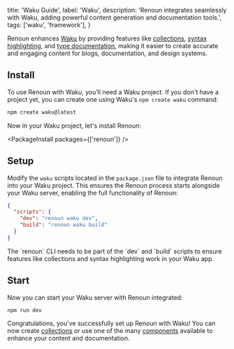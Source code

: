   title: 'Waku Guide',
  label: 'Waku',
  description:
    'Renoun integrates seamlessly with Waku, adding powerful content generation and documentation tools.',
  tags: ['waku', 'framework'],
}

Renoun enhances [Waku](https://waku.gg/) by providing features like [collections](/collections), [syntax highlighting](/components/code-block), and [type documentation](/components/api-reference), making it easier to create accurate and engaging content for blogs, documentation, and design systems.

## Install

To use Renoun with Waku, you’ll need a Waku project. If you don't have a project yet, you can create one using Waku's `npm create waku` command:

```bash
npm create waku@latest
```

Now in your Waku project, let's install Renoun:

<PackageInstall packages={['renoun']} />

## Setup

Modify the `waku` scripts located in the `package.json` file to integrate Renoun into your Waku project. This ensures the Renoun process starts alongside your Waku server, enabling the full functionality of Renoun:

```json
{
  "scripts": {
    "dev": "renoun waku dev",
    "build": "renoun waku build"
  }
}
```

<Note>
  The `renoun` CLI needs to be part of the `dev` and `build` scripts to ensure
  features like collections and syntax highlighting work in your Waku app.
</Note>

## Start

Now you can start your Waku server with Renoun integrated:

```bash
npm run dev
```

Congratulations, you've successfully set up Renoun with Waku! You can now create [collections](/collections) or use one of the many [components](/components) available to enhance your content and documentation.
